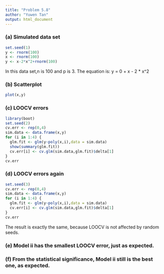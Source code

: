 ```yaml
---
title: "Problem 5.8"
author: "Yuwen Tan"
output: html_document
---
```


### (a) Simulated data set
```r
set.seed(1)
y <- rnorm(100)
x <- rnorm(100)
y <- x-2*x^2+rnorm(100)
```

In this data set,n is 100 and p is 3.
The equation is: y = 0 + x - 2 * x^2

### (b) Scatterplot
```r
plot(x,y)
```

### (c) LOOCV errors
```r
library(boot)
set.seed(2)
cv.err <- rep(0,4)
sim.data <- data.frame(x,y)
for (i in 1:4) {
  glm.fit <- glm(y~poly(x,i),data = sim.data)
  show(summary(glm.fit))
  cv.err[i] <- cv.glm(sim.data,glm.fit)$delta[1]
}
cv.err
```

### (d) LOOCV errors again
```r
set.seed(3)
cv.err <- rep(0,4)
sim.data <- data.frame(x,y)
for (i in 1:4) {
  glm.fit <- glm(y~poly(x,i),data = sim.data)
  cv.err[i] <- cv.glm(sim.data,glm.fit)$delta[1]
}
cv.err
```

The result is exactly the same, because LOOCV is not affected by random seeds.

### (e) Model ii has the smallest LOOCV error, just as expected.

### (f) From the statistical significance, Model ii still is the best one, as expected.